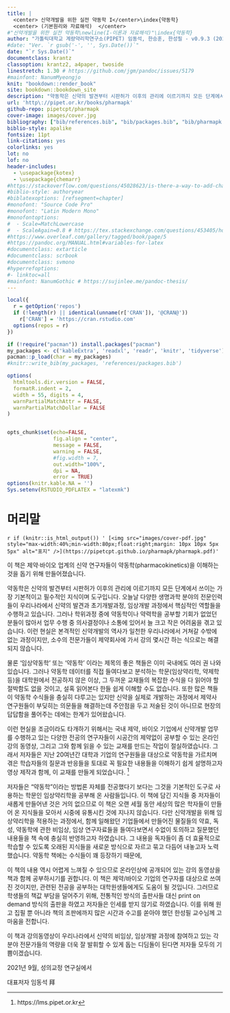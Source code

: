 ```yaml
--- 
title: |
  <center> 신약개발을 위한 실전 약동학 I</center>\index{약동학}
  <center> (기본원리와 자료해석)  </center>
#"신약개발을 위한 실전 약동학\newline(I-이론과 자료해석)"\index{약동학}
author: "가톨릭대학교 계량약리학연구소(PIPET) 임동석, 한승훈, 한성필 - v0.9.3 (2021-09-10)"
#date: "Ver. `r gsub('-', '', Sys.Date())`"
date: "`r Sys.Date()`"
documentclass: krantz
classoption: krantz2, a4paper, twoside
linestretch: 1.30 # https://github.com/jgm/pandoc/issues/5179
#mainfont: NanumMyeongjo
knit: "bookdown::render_book"
site: bookdown::bookdown_site
description: "약동학은 신약의 발견부터 시판허가 이후의 관리에 이르기까지 모든 단계에서 쓰이는 가장 기본적이고 필수적인 지식이며 도구입니다. 저자들은 지난 20여년간 대학과 기업의 연구원들을 대상으로 약동학을 가르치며 겪은 학습자들의 질문과 반응들을 토대로 꼭 필요한 내용들을 이해하기 쉽게 설명하고자 영상 제작과 함께, 이 교재를 만들게 되었습니다. 약동학 책이라면 흔히 떠올리는, 맥락을 알 수 없는 미분방정식들로 가득 찬 책이 아니라, 학위과정 중에 약동학을 공부할 기회가 없었던 제약/바이오 연구자 분들도 정독하면 이해할 수 있는 책이 될 수 있도록 꼭 필요한만큼의 수식들만 넣었습니다. 대신 약동학 파라미터들 각자의 의미와 해석, 자칫하면 오해하거나 혼동하기 쉬워서 주의할 측면 등을 독자들을 위해 드러내고자 하였습니다."
url: 'http\://pipet.or.kr/books/pharmapk'
github-repo: pipetcpt/pharmapk
cover-image: images/cover.jpg
bibliography: ["bib/references.bib", "bib/packages.bib", "bib/pharmapk.bib"]
biblio-style: apalike
fontsize: 11pt
link-citations: yes
colorlinks: yes
lot: no
lof: no
header-includes:
  - \usepackage{kotex} 
  - \usepackage{chemarr}
#https://stackoverflow.com/questions/45028623/is-there-a-way-to-add-chapter-bibliographies-using-bookdown
#biblio-style: authoryear
#biblatexoptions: [refsegment=chapter]
#monofont: "Source Code Pro"
#monofont: "Latin Modern Mono"
#monofontoptions:
#  - Scale=MatchLowercase
#  - ScaleAgain=0.8 # https://tex.stackexchange.com/questions/453405/how-can-i-scale-mono-font-to-90-of-matchlowercase
#https://www.overleaf.com/gallery/tagged/book/page/5
#https://pandoc.org/MANUAL.html#variables-for-latex
#documentclass: extarticle
#documentclass: scrbook
#documentclass: svmono
#hyperrefoptions:
#- linktoc=all
#mainfont: NanumGothic # https://sujinlee.me/pandoc-thesis/
---
```


```r
local({
  r = getOption('repos')
  if (!length(r) || identical(unname(r['CRAN']), '@CRAN@'))
    r['CRAN'] = 'https://cran.rstudio.com' 
  options(repos = r)
})

if (!require("pacman")) install.packages("pacman")
my_packages <- c('kableExtra', 'readxl', 'readr', 'knitr', 'tidyverse')
pacman::p_load(char = my_packages)
#knitr::write_bib(my_packages, 'references/packages.bib')

options(
  htmltools.dir.version = FALSE, 
  formatR.indent = 2,
  width = 55, digits = 4, 
  warnPartialMatchAttr = FALSE, 
  warnPartialMatchDollar = FALSE
)


opts_chunk$set(echo=FALSE, 
               fig.align = "center",
               message = FALSE, 
               warning = FALSE,
               #fig.width = 7,
               out.width="100%", 
               dpi = NA,
               error = TRUE)
options(knitr.kable.NA = '')
Sys.setenv(RSTUDIO_PDFLATEX = "latexmk")
```

# 머리말 {-}

`r if (knitr::is_html_output()) ' [<img src="images/cover-pdf.jpg" style="max-width:40%;min-width:80px;float:right;margin: 10px 10px 5px 5px" alt="표지" />](https://pipetcpt.github.io/pharmapk/pharmapk.pdf)'`

\normalsize

이 책은 제약·바이오 업계의 신약 연구자들이 약동학(pharmacokinetics)을 이해하는 것을 돕기 위해 만들어졌습니다.\index{약동학}

\index{약동학}\index{약동학}\index{약력학} \index{임상개발} \index{의사결정}
약동학은 신약의 발견부터 시판허가 이후의 관리에 이르기까지 모든 단계에서 쓰이는 가장 기본적이고 필수적인 지식이며 도구입니다. 
오늘날 다양한 생명과학 분야의 전문인력들이 우리나라에서 신약의 발견과 초기개발과정, 임상개발 과정에서 핵심적인 역할들을 수행하고 있습니다. 
그러나 학위과정 중에 약동학이나 약력학을 공부할 기회가 없었던 분들이 많아서 업무 수행 중 의사결정이나 소통에 있어서 늘 크고 작은 어려움을 겪고 있습니다. 
이런 현실은 본격적인 신약개발의 역사가 일천한 우리나라에서 거쳐갈 수밖에 없는 과정이지만, 소수의 전문가들이 제약회사에 가서 강의 몇시간 하는 식으로는 해결되지 않습니다.

물론 '임상약동학' 또는 '약동학' 이라는 제목의 좋은 책들은 이미 국내에도\index{약동학}
여러 권 나와 있습니다. 그러나 약동학 데이터를 직접 들여다보고 분석하는\index{약동학}
학문(임상약리학, 약제학 등)을 대학원에서 전공하지 않은 이상, 그 두꺼운 교재들의 복잡한 수식을 다 읽어야 할 절박함도 없을 것이고, 설혹 읽어본다
한들 쉽게 이해할 수도 없습니다. 
또한 많은 책들이 약동학 수식들을 충실히\index{약동학}
다루고는 있지만 신약을 실제로 개발하는 과정에서 제약사 연구원들이 부딪히는 의문들을 해결하는데 주안점을 두고 저술된 것이 아니므로 현장의 답답함을 풀어주는 데에는 한계가 있어왔습니다.

이런 현실을 조금이라도 타개하기 위해서는 국내 제약, 바이오 기업에서 신약개발 업무를 수행하고 있는 다양한 전공의 연구자들이 시공간의 제약없이 공부할 수 있는 온라인 강의 동영상, 그리고 그와 함께 읽을 수 있는 교재를 만드는 작업이 절실하였습니다. 
그래서 저자들은 지난 20여년간 대학과 기업의 연구원들을 대상으로 약동학을 가르치며 겪은 학습자들의 질문과\index{약동학}
반응들을 토대로 꼭 필요한 내용들을 이해하기 쉽게 설명하고자 영상 제작과
함께, 이 교재를 만들게 되었습니다. ^[https://lms.pipet.or.kr]

저자들은 "약동학"이라는 방법론 자체를 전공했다기 보다는 그것을 기본적인\index{약동학}
도구로 사용하는 학문인 임상약리학을 공부해 온 사람들입니다. 이 책에 담긴
지식들 중 저자들이 새롭게 만들어낸 것은 거의 없으므로 이 책은 오랜 세월
동안 세상의 많은 학자들이 만들어 온 지식들을 모아서 시중에 유통시킨 것에
지나지 않습니다. 다만 신약개발을 위해 임상약리학을 적용하는 과정에서,
함께 일해왔던 기업들에서 만들어진 물질들의 약효, 독성, 약동학에 관한\index{약동학}
비임상, 임상 연구자료들을 들여다보면서 수없이 토의하고 질문했던 내용들을
책 속에 충실히 반영하고자 하였습니다. 그 내용을 독자들이 좀 더
효율적으로 학습할 수 있도록 오래된 지식들을 새로운 방식으로 자르고 묶고
다듬어 내놓고자 노력했습니다. 약동학 책에는 수식들이 꽤 등장하기 때문에,

이 책의 내용 역시 어렵게 느껴질 수 있으므로 온라인상에 공개되어 있는
강의 동영상을 책과 함께 공부하시기를 권합니다. 
이 책은 제약/바이오 기업의 연구자를 대상으로 쓰여진 것이지만, 관련된 전공을 공부하는 대학원생들에게도 도움이 될 것입니다.
그러므로 학생들의 책값 부담을 덜어주기 위해, 전통적인 방식의 출판사들 대신 print on demand 방식의 출판을 하였고 저자들은 인세를 받지 않기로 하였습니다.
이를 위해 원고 집필 뿐 아니라 책의 조판에까지 많은 시간과 수고를 쏟아야 했던 한성필 교수님께 고마움을 전합니다. 

이 책과 강의동영상이 우리나라에서 신약의 비임상, 임상개발 과정에 참여하고 있는 각 분야 전문가들의 역량을 더욱 잘 발휘할 수 있게 돕는 디딤돌이 된다면 저자들 모두의 기쁨이겠습니다.
\index{임상개발}

<!--
```r
include_graphics("images/preface.pdf")
```
-->

\hfill 2021년 9월, 성의교정 연구실에서

\hfill 대표저자 임동석 拜

\normalsize

\mainmatter

